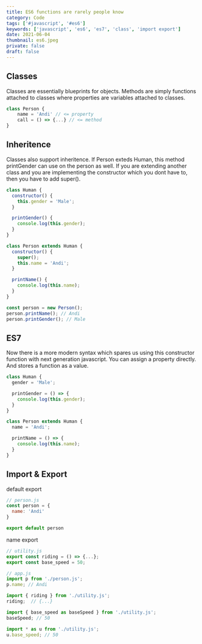 ```yaml
---
title: ES6 functions are rarely people know
category: Code
tags: ['#javascript', '#es6']
keywords: ['javascript', 'es6', 'es7', 'class', 'import export']
date: 2021-06-04
thumbnail: es6.jpeg
private: false
draft: false
---
```


## Classes

Classes are essentially blueprints for objects. Methods are simply functions attached to classes where properties are variables attached to classes.

```js
class Person {
    name = 'Andi' // <= property
    call = () => {...} // <= method
}
```

## Inheritence

Classes also support inheritence. If Person exteds Human, this method printGender can use on the person as well. If you are extending another class and you are implementing the constructor which you dont have to, then you have to add super().

```js
class Human {
  constructor() {
    this.gender = 'Male';
  }

  printGender() {
    console.log(this.gender);
  }
}

class Person extends Human {
  constructor() {
    super();
    this.name = 'Andi';
  }

  printName() {
    console.log(this.name);
  }
}

const person = new Person();
person.printName(); // Andi
person.printGender(); // Male
```

## ES7

Now there is a more modern syntax which spares us using this constructor function with next generation javascript. You can assign a property directly. And stores a function as a value.

```js
class Human {
  gender = 'Male';

  printGender = () => {
    console.log(this.gender);
  }
}

class Person extends Human {
  name = 'Andi';

  printName = () => {
    console.log(this.name);
  }
}
```

## Import & Export

default export
```js
// person.js
const person = {
  name: 'Andi'
}

export default person
```

name export
```js
// utility.js
export const riding = () => {...};
export const base_speed = 50;
```

```js
// app.js
import p from './person.js';
p.name; // Andi

import { riding } from './utility.js';
riding;  // {...}

import { base_speed as baseSpeed } from './utility.js';
baseSpeed; // 50

import * as u from './utility.js';
u.base_speed; // 50
```




